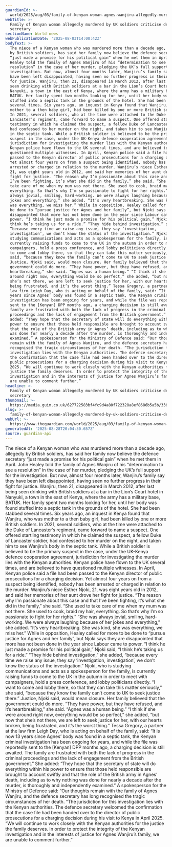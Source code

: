 ```yaml
---
guardianId: >-
  world/2025/aug/03/family-of-kenyan-woman-agnes-wanjiru-allegedly-murdered-by-british-soldiers-decry-uk-investigation
webTitle: >-
  Family of Kenyan woman allegedly murdered by UK soldiers criticise defence
  secretary
sectionName: World news
webPublicationDate: '2025-08-03T14:00:42Z'
bodyText: >-
  The niece of a Kenyan woman who was murdered more than a decade ago, allegedly
  by British soldiers, has said her family now believe the defence secretary
  “just made a promise for his political gain” when he met them in April. John
  Healey told the family of Agnes Wanjiru of his “determination to see a
  resolution” in the case of her murder, pledging the UK’s full support for the
  investigation. But now, almost four months later, Wanjiru’s family say they
  have been left disappointed, having seen no further progress in their fight
  for justice. Wanjiru, then 21, disappeared in March 2012, after last being
  seen drinking with British soldiers at a bar in the Lion’s Court hotel in
  Nanyuki, a town in the east of Kenya, where the army has a military base,
  BATUK. Her family spent two months looking for her, until her body was found
  stuffed into a septic tank in the grounds of the hotel. She had been stabbed
  several times. Six years ago, an inquest in Kenya found that Wanjiru, who was
  mother to a then baby girl, had been killed by one or more British soldiers.
  In 2021, several soldiers, who at the time were attached to the Duke of
  Lancaster’s regiment, came forward to name a suspect. One offered startling
  testimony in which he claimed the suspect, a fellow Duke of Lancaster soldier,
  had confessed to her murder on the night, and taken him to see Wanjiru’s body
  in the septic tank. While a British soldier is believed to be the primary
  suspect in the case, under the UK-Kenya defence cooperation agreement,
  jurisdiction for investigating the murder lies with the Kenyan authorities.
  Kenyan police have flown to the UK several times, and are believed to have
  questioned multiple witnesses. In April, Kenyan police said a file had been
  passed to the Kenyan director of public prosecutions for a charging decision.
  Yet almost four years on from a suspect being identified, nobody has been
  arrested or charged in relation to the murder. Wanjiru’s niece Esther Njoki,
  21, was eight years old in 2012, and said her memories of her aunt drove her
  fight for justice. “The reason why I’m passionate about this case and that
  I’ve been fighting, it’s what she did in the family,” she said. “She used to
  take care of me when my mum was not there. She used to cook, braid my hair,
  everything. So that’s why I’m so passionate to fight for her rights.” “She was
  always jovial, smiling, hard-working. We were always laughing because of her
  jokes and everything,” she added. “It’s very heartbreaking. She was kind, she
  was everything, we miss her.” While in opposition, Healey called for more to
  be done to “pursue justice for Agnes and her family”, but Njoki says they are
  disappointed that more has not been done in the year since Labour came to
  power. “I think he just made a promise for his political gain,” Njoki said, “I
  think he’s taking us for a ride.” “They hide behind investigation,” she added,
  “because every time we raise any issue, they say ‘investigation,
  investigation’, we don’t know the status of the investigation.” Njoki, who is
  studying communications and acts as a spokesperson for the family, is
  currently raising funds to come to the UK in the autumn in order to meet with
  campaigners, hold a press conference, and lobby politicians directly. “I want
  to come and lobby there, so that they can take this matter seriously,” she
  said, “because they know the family can’t come to UK to seek justice there.”
  Justice, Njoki said, would mean closure. Her family believed that the
  government could do more. “They have power, but they have refused, and it’s
  heartbreaking,” she said. “Agnes was a human being.” “I think if she were
  around right now, everything would be so perfect,” she added, “but now that
  she’s not there, we are left to seek justice for her, with our hearts broken,
  being frustrated, and it’s the worst thing.” Tessa Gregory, a partner at the
  law firm Leigh Day, who is acting on behalf of the family, said: “It is now 13
  years since Agnes’ body was found in a septic tank, the Kenyan criminal
  investigation has been ongoing for years, and while the file was reportedly
  sent to the [Kenyan] DPP months ago, a charging decision is still awaited. The
  family are frustrated with both the lack of progress in the criminal
  proceedings and the lack of engagement from the British government.” She
  added: “They hope that the secretary of state will do everything within his
  power to ensure that those held responsible are brought to account swiftly and
  that the role of the British army in Agnes’ death, including as to why nothing
  was done for nearly a decade after the murder, is thoroughly and independently
  examined.” A spokesperson for the Ministry of Defence said: “Our thoughts
  remain with the family of Agnes Wanjiru, and the defence secretary has long
  recognised the tragic circumstances of her death. “The jurisdiction for this
  investigation lies with the Kenyan authorities. The defence secretary welcomed
  the confirmation that the case file had been handed over to the director of
  public prosecutions for a charging decision during his visit to Kenya in April
  2025. “We will continue to work closely with the Kenyan authorities for the
  justice the family deserves. In order to protect the integrity of the Kenyan
  investigation and in the interests of justice for Agnes Wanjiru’s family, we
  are unable to comment further.”
headline: >-
  Family of Kenyan woman allegedly murdered by UK soldiers criticise defence
  secretary
thumbnail: >-
  https://media.guim.co.uk/627722583bf4fc9d4a80f722328a8ef8686b5a5b/336_16_2857_2285/500.jpg
slug: >-
  family-of-kenyan-woman-allegedly-murdered-by-uk-soldiers-criticise-defence-secretary
webUrl: >-
  https://www.theguardian.com/world/2025/aug/03/family-of-kenyan-woman-agnes-wanjiru-allegedly-murdered-by-british-soldiers-decry-uk-investigation
generatedAt: '2025-08-28T20:04:30.657Z'
source: guardian-api
---
```

The niece of a Kenyan woman who was murdered more than a decade ago, allegedly by British soldiers, has said her family now believe the defence secretary “just made a promise for his political gain” when he met them in April. John Healey told the family of Agnes Wanjiru of his “determination to see a resolution” in the case of her murder, pledging the UK’s full support for the investigation. But now, almost four months later, Wanjiru’s family say they have been left disappointed, having seen no further progress in their fight for justice. Wanjiru, then 21, disappeared in March 2012, after last being seen drinking with British soldiers at a bar in the Lion’s Court hotel in Nanyuki, a town in the east of Kenya, where the army has a military base, BATUK. Her family spent two months looking for her, until her body was found stuffed into a septic tank in the grounds of the hotel. She had been stabbed several times. Six years ago, an inquest in Kenya found that Wanjiru, who was mother to a then baby girl, had been killed by one or more British soldiers. In 2021, several soldiers, who at the time were attached to the Duke of Lancaster’s regiment, came forward to name a suspect. One offered startling testimony in which he claimed the suspect, a fellow Duke of Lancaster soldier, had confessed to her murder on the night, and taken him to see Wanjiru’s body in the septic tank. While a British soldier is believed to be the primary suspect in the case, under the UK-Kenya defence cooperation agreement, jurisdiction for investigating the murder lies with the Kenyan authorities. Kenyan police have flown to the UK several times, and are believed to have questioned multiple witnesses. In April, Kenyan police said a file had been passed to the Kenyan director of public prosecutions for a charging decision. Yet almost four years on from a suspect being identified, nobody has been arrested or charged in relation to the murder. Wanjiru’s niece Esther Njoki, 21, was eight years old in 2012, and said her memories of her aunt drove her fight for justice. “The reason why I’m passionate about this case and that I’ve been fighting, it’s what she did in the family,” she said. “She used to take care of me when my mum was not there. She used to cook, braid my hair, everything. So that’s why I’m so passionate to fight for her rights.” “She was always jovial, smiling, hard-working. We were always laughing because of her jokes and everything,” she added. “It’s very heartbreaking. She was kind, she was everything, we miss her.” While in opposition, Healey called for more to be done to “pursue justice for Agnes and her family”, but Njoki says they are disappointed that more has not been done in the year since Labour came to power. “I think he just made a promise for his political gain,” Njoki said, “I think he’s taking us for a ride.” “They hide behind investigation,” she added, “because every time we raise any issue, they say ‘investigation, investigation’, we don’t know the status of the investigation.” Njoki, who is studying communications and acts as a spokesperson for the family, is currently raising funds to come to the UK in the autumn in order to meet with campaigners, hold a press conference, and lobby politicians directly. “I want to come and lobby there, so that they can take this matter seriously,” she said, “because they know the family can’t come to UK to seek justice there.” Justice, Njoki said, would mean closure. Her family believed that the government could do more. “They have power, but they have refused, and it’s heartbreaking,” she said. “Agnes was a human being.” “I think if she were around right now, everything would be so perfect,” she added, “but now that she’s not there, we are left to seek justice for her, with our hearts broken, being frustrated, and it’s the worst thing.” Tessa Gregory, a partner at the law firm Leigh Day, who is acting on behalf of the family, said: “It is now 13 years since Agnes’ body was found in a septic tank, the Kenyan criminal investigation has been ongoing for years, and while the file was reportedly sent to the [Kenyan] DPP months ago, a charging decision is still awaited. The family are frustrated with both the lack of progress in the criminal proceedings and the lack of engagement from the British government.” She added: “They hope that the secretary of state will do everything within his power to ensure that those held responsible are brought to account swiftly and that the role of the British army in Agnes’ death, including as to why nothing was done for nearly a decade after the murder, is thoroughly and independently examined.” A spokesperson for the Ministry of Defence said: “Our thoughts remain with the family of Agnes Wanjiru, and the defence secretary has long recognised the tragic circumstances of her death. “The jurisdiction for this investigation lies with the Kenyan authorities. The defence secretary welcomed the confirmation that the case file had been handed over to the director of public prosecutions for a charging decision during his visit to Kenya in April 2025. “We will continue to work closely with the Kenyan authorities for the justice the family deserves. In order to protect the integrity of the Kenyan investigation and in the interests of justice for Agnes Wanjiru’s family, we are unable to comment further.”
